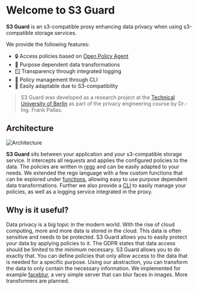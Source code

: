 # Welcome to S3 Guard

**S3 Guard** is an s3-compatible proxy enhancing data privacy when using s3-compatible storage services.

We provide the following features:

- 🔒 Access policies based on [Open Policy Agent](https://www.openpolicyagent.org/)
- 📝 Purpose dependent data transformations
- 🪟 Transparency through integrated logging
- 📑 Policy management through CLI
- 🧩 Easily adaptable due to S3-compatibility

> S3 Guard was developed as a research project at the [Technical University of Berlin](https://www.tu.berlin/) as part of the privacy engineering course by Dr.-Ing. Frank Pallas.

## Architecture

![Architecture](/architecture.png)

**S3 Guard** sits between your application and your s3-compatible storage service.
It intercepts all requests and applies the configured policies to the data.
The policies are written in [rego](https://www.openpolicyagent.org/docs/latest/policy-language/) and can be easily adapted to your needs.
We extended the rego language with a few custom functions that can be explored under [functions](./functions),
allowing easy to use purpose dependent data transformations.
Further we also provide a [CLI](./cli) to easily manage your policies, as well as a logging service integrated in the proxy.

## Why is it useful?

Data privacy is a big topic in the modern world.
With the rise of cloud computing, more and more data is stored in the cloud.
This data is often sensitive and needs to be protected.
S3 Guard allows you to easily protect your data by applying policies to it.
The GDPR states that data access should be limited to the minimum necessary.
S3 Guard allows you to do exactly that.
You can define policies that only allow access to the data that is needed for a specific purpose.
Using our abstraction, you can transform the data to only contain the necessary information.
We implemented for example [faceblur](https://github.com/s3bastiankoch/faceblur), a very simple server that can blur faces in images.
More transformers are planned.
